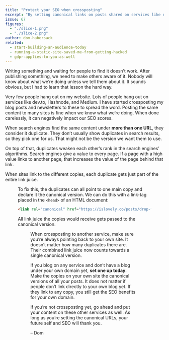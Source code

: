 ```yaml
---
title: "Protect your SEO when crossposting"
excerpt: "By setting canonical links on posts shared on services like dev.to, Hashnode, and Medium, you can start building a SEO reputation for your own domain."
issue: 67
figures:
  - "./slice-1.png"
  - "./slice-2.png"
author: dom-habersack
related:
  - start-building-an-audience-today
  - running-a-static-site-saved-me-from-getting-hacked
  - gdpr-applies-to-you-as-well
---
```


Writing something and waiting for people to find it doesn’t work. After publishing something, we need to make others aware of it. Nobody will know about what we’re doing unless we tell them about it. It sounds obvious, but I had to learn that lesson the hard way.

Very few people hang out on my website. Lots of people hang out on services like dev.to, Hashnode, and Medium. I have started crossposting my blog posts and newsletters to these to spread the word. Posting the same content to many sites is fine when we know what we’re doing. When done carelessly, it can negatively impact our SEO scores.

When search engines find the same content under **more than one URL**, they consider it duplicate. They don’t usually show duplicates in search results, so they pick one for us. That might not be the version we want them to use.

On top of that, duplicates weaken each other’s rank in the search engines’ algorithms. Search engines give a value to every page. If a page with a high value links to another page, that increases the value of the page behind that link.

When sites link to the different copies, each duplicate gets just part of the entire link juice.

<Figure
  alt="Each duplicate gets its own serving of link juice."
  caption="Each duplicate gets its own serving of link juice."
  fluid={props.figures['slice-1']}
/>

To fix this, the duplicates can all point to one main copy and declare it the canonical version. We can do this with a link-tag placed in the `<head>` of an HTML document:

```html
<link rel="canonical" href="https://islovely.co/posts/drop-the-should">
```

All link juice the copies would receive gets passed to the canonical version.

<Figure
  alt="Copies pass their link juice to the canonical version."
  caption="Copies pass their link juice to the canonical version."
  fluid={props.figures['slice-2']}
/>

When crossposting to another service, make sure you’re always pointing back to your own site. It doesn’t matter how many duplicates there are. Their combined link juice now counts towards a single canonical version.

If you blog on any service and don’t have a blog under your own domain yet, **set one up today**. Make the copies on your own site the canonical versions of all your posts. It does not matter if people don’t link directly to your own blog yet. If they link to any copy, you still get the SEO benefits for your own domain.

If you’re not crossposting yet, go ahead and put your content on these other services as well. As long as you’re setting the canonical URLs, your future self and SEO will thank you.

– Dom
